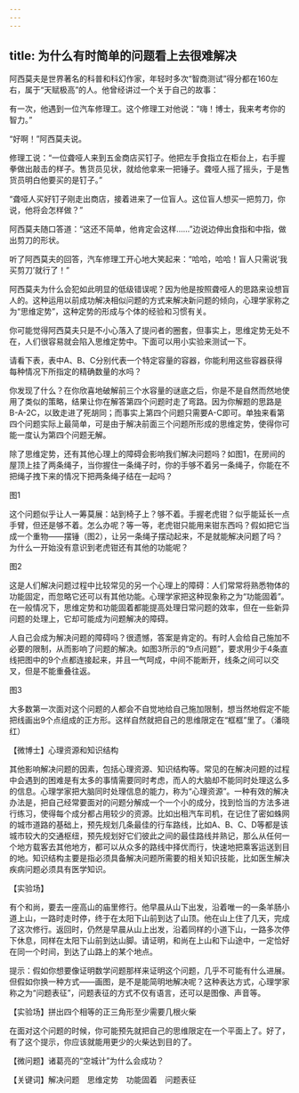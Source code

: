 ```yaml
---
---
---
```

title: 为什么有时简单的问题看上去很难解决
---




阿西莫夫是世界著名的科普和科幻作家，年轻时多次“智商测试”得分都在160左右，属于“天赋极高”的人。他曾经讲过一个关于自己的故事：

有一次，他遇到一位汽车修理工。这个修理工对他说：“嗨！博士，我来考考你的智力。”

“好啊！”阿西莫夫说。

修理工说：“一位聋哑人来到五金商店买钉子。他把左手食指立在柜台上，右手握拳做出敲击的样子。售货员见状，就给他拿来一把锤子。聋哑人摇了摇头，于是售货员明白他要买的是钉子。”

“聋哑人买好钉子刚走出商店，接着进来了一位盲人。这位盲人想买一把剪刀，你说，他将会怎样做？”

阿西莫夫随口答道：“这还不简单，他肯定会这样……”边说边伸出食指和中指，做出剪刀的形状。

听了阿西莫夫的回答，汽车修理工开心地大笑起来：“哈哈，哈哈！盲人只需说‘我买剪刀’就行了！”

阿西莫夫为什么会犯如此明显的低级错误呢？因为他是按照聋哑人的思路来设想盲人的。这种运用以前成功解决相似问题的方式来解决新问题的倾向，心理学家称之为“思维定势”，这种定势的形成与个体的经验和习惯有关。

你可能觉得阿西莫夫只是不小心落入了提问者的圈套，但事实上，思维定势无处不在，人们很容易就会陷入思维定势中。下面可以用小实验来测试一下。

请看下表，表中A、B、C分别代表一个特定容量的容器，你能利用这些容器获得每种情况下所指定的精确数量的水吗？



你发现了什么？在你欣喜地破解前三个水容量的谜底之后，你是不是自然而然地使用了类似的策略，结果让你在解答第四个问题时走了弯路。因为你解题的思路是B-A-2C，以致走进了死胡同；而事实上第四个问题只需要A-C即可。单独来看第四个问题实际上最简单，可是由于解决前面三个问题所形成的思维定势，使得你可能一度认为第四个问题无解。

除了思维定势，还有其他心理上的障碍会影响我们解决问题吗？如图1，在房间的屋顶上挂了两条绳子，当你握住一条绳子时，你的手够不着另一条绳子，你能在不把绳子拽下来的情况下把两条绳子结在一起吗？

图1



这个问题似乎让人一筹莫展：站到椅子上？够不着。手握老虎钳？似乎能延长一点手臂，但还是够不着。怎么办呢？等一等，老虎钳只能用来钳东西吗？假如把它当成一个重物——摆锤（图2），让另一条绳子摆动起来，不是就能解决问题了吗？为什么一开始没有意识到老虎钳还有其他的功能呢？

图2



这是人们解决问题过程中比较常见的另一个心理上的障碍：人们常常将熟悉物体的功能固定，而忽略它还可以有其他功能。心理学家把这种现象称之为“功能固着”。在一般情况下，思维定势和功能固着都能提高处理日常问题的效率，但在一些新异问题的处理上，它却可能成为问题解决的障碍。



人自己会成为解决问题的障碍吗？很遗憾，答案是肯定的。有时人会给自己施加不必要的限制，从而影响了问题的解决。如图3所示的“9点问题”，要求用少于4条直线把图中的9个点都连接起来，并且一气呵成，中间不能断开，线条之间可以交叉，但是不能重叠往返。

图3



大多数第一次面对这个问题的人都会不自觉地给自己施加限制，想当然地假定不能把线画出9个点组成的正方形。这样自然就把自己的思维限定在“框框”里了。（潘晓红）





【微博士】心理资源和知识结构

其他影响解决问题的因素，包括心理资源、知识结构等。常见的在解决问题的过程中会遇到的困难是有太多的事情需要同时考虑，而人的大脑却不能同时处理这么多的信息。心理学家把大脑同时处理信息的能力，称为“心理资源”。一种有效的解决办法是，把自己经常要面对的问题分解成一个一个小的成分，找到恰当的方法多进行练习，使得每个成分都占用较少的资源。比如出租汽车司机，在记住了密如蛛网的城市道路的基础上，预先规划几条最佳的行车路线，比如A、B、C、D等都是该城市较大的交通枢纽，预先规划好它们彼此之间的最佳路线并熟记，那么从任何一个地方载客去其他地方，都可以从众多的路线中择优而行，快速地把乘客运送到目的地。知识结构主要是指必须具备解决问题所需要的相关知识技能，比如医生解决疾病问题必须具有医学知识。

【实验场】

有个和尚，要去一座高山的庙里修行。他早晨从山下出发，沿着唯一的一条羊肠小道上山，一路时走时停，终于在太阳下山前到达了山顶。他在山上住了几天，完成了这次修行。返回时，仍然是早晨从山上出发，沿着同样的小道下山，一路多次停下休息，同样在太阳下山前到达山脚。请证明，和尚在上山和下山途中，一定恰好在同一个时间，到达了山路上的某个地点。

提示：假如你想要像证明数学问题那样来证明这个问题，几乎不可能有什么进展。但假如你换一种方式——画图，是不是能简明地解决呢？这种表达方式，心理学家称之为“问题表征”，问题表征的方式不仅有语言，还可以是图像、声音等。

【实验场】拼出四个相等的正三角形至少需要几根火柴



在面对这个问题的时候，你可能预先就把自己的思维限定在一个平面上了。好了，有了这个提示，你应该就能用更少的火柴达到目的了。

【微问题】诸葛亮的“空城计”为什么会成功？

【关键词】解决问题　思维定势　功能固着　问题表征